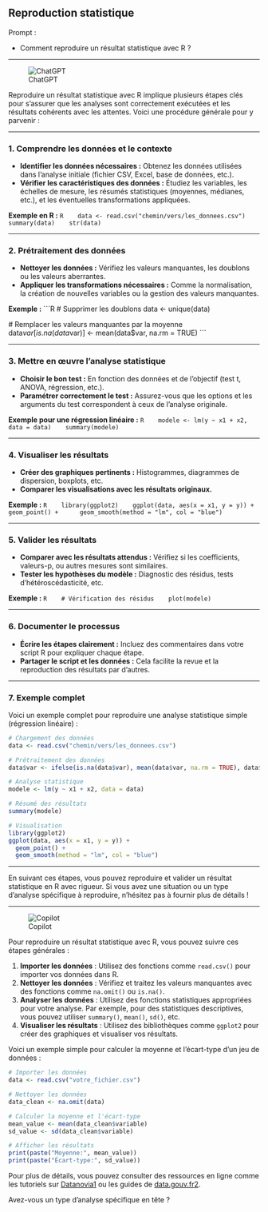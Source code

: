 ## Reproduction statistique

::: {.callout-note appearance="simple"}
Prompt : 

* Comment reproduire un résultat statistique avec R ?


:::

----

![ChatGPT](../img/ChatGPT.PNG)

Reproduire un résultat statistique avec R implique plusieurs étapes clés pour s'assurer que les analyses sont correctement exécutées et les résultats cohérents avec les attentes. Voici une procédure générale pour y parvenir :

---

### 1. **Comprendre les données et le contexte**
   - **Identifier les données nécessaires :** Obtenez les données utilisées dans l'analyse initiale (fichier CSV, Excel, base de données, etc.).
   - **Vérifier les caractéristiques des données :** Étudiez les variables, les échelles de mesure, les résumés statistiques (moyennes, médianes, etc.), et les éventuelles transformations appliquées.

   **Exemple en R :**
   ```R
   data <- read.csv("chemin/vers/les_donnees.csv")
   summary(data)
   str(data)
   ```

---

### 2. **Prétraitement des données**
   - **Nettoyer les données :** Vérifiez les valeurs manquantes, les doublons ou les valeurs aberrantes.
   - **Appliquer les transformations nécessaires :** Comme la normalisation, la création de nouvelles variables ou la gestion des valeurs manquantes.

   **Exemple :**
   ```R
   # Supprimer les doublons
   data <- unique(data)

   # Remplacer les valeurs manquantes par la moyenne
   data$var[is.na(data$var)] <- mean(data$var, na.rm = TRUE)
   ```

---

### 3. **Mettre en œuvre l’analyse statistique**
   - **Choisir le bon test :** En fonction des données et de l'objectif (test t, ANOVA, régression, etc.).
   - **Paramétrer correctement le test :** Assurez-vous que les options et les arguments du test correspondent à ceux de l'analyse originale.

   **Exemple pour une régression linéaire :**
   ```R
   modele <- lm(y ~ x1 + x2, data = data)
   summary(modele)
   ```

---

### 4. **Visualiser les résultats**
   - **Créer des graphiques pertinents :** Histogrammes, diagrammes de dispersion, boxplots, etc.
   - **Comparer les visualisations avec les résultats originaux.**

   **Exemple :**
   ```R
   library(ggplot2)
   ggplot(data, aes(x = x1, y = y)) +
     geom_point() +
     geom_smooth(method = "lm", col = "blue")
   ```

---

### 5. **Valider les résultats**
   - **Comparer avec les résultats attendus :** Vérifiez si les coefficients, valeurs-p, ou autres mesures sont similaires.
   - **Tester les hypothèses du modèle :** Diagnostic des résidus, tests d’hétéroscédasticité, etc.

   **Exemple :**
   ```R
   # Vérification des résidus
   plot(modele)
   ```

---

### 6. **Documenter le processus**
   - **Écrire les étapes clairement :** Incluez des commentaires dans votre script R pour expliquer chaque étape.
   - **Partager le script et les données :** Cela facilite la revue et la reproduction des résultats par d'autres.

---

### 7. **Exemple complet**
Voici un exemple complet pour reproduire une analyse statistique simple (régression linéaire) :
```R
# Chargement des données
data <- read.csv("chemin/vers/les_donnees.csv")

# Prétraitement des données
data$var <- ifelse(is.na(data$var), mean(data$var, na.rm = TRUE), data$var)

# Analyse statistique
modele <- lm(y ~ x1 + x2, data = data)

# Résumé des résultats
summary(modele)

# Visualisation
library(ggplot2)
ggplot(data, aes(x = x1, y = y)) +
  geom_point() +
  geom_smooth(method = "lm", col = "blue")
```

---

En suivant ces étapes, vous pouvez reproduire et valider un résultat statistique en R avec rigueur. Si vous avez une situation ou un type d'analyse spécifique à reproduire, n'hésitez pas à fournir plus de détails !

----

![Copilot](../img/copilot.PNG)

Pour reproduire un résultat statistique avec R, vous pouvez suivre ces étapes générales :

1. **Importer les données** : Utilisez des fonctions comme `read.csv()` pour importer vos données dans R.
2. **Nettoyer les données** : Vérifiez et traitez les valeurs manquantes avec des fonctions comme `na.omit()` ou `is.na()`.
3. **Analyser les données** : Utilisez des fonctions statistiques appropriées pour votre analyse. Par exemple, pour des statistiques descriptives, vous pouvez utiliser `summary()`, `mean()`, `sd()`, etc.
4. **Visualiser les résultats** : Utilisez des bibliothèques comme `ggplot2` pour créer des graphiques et visualiser vos résultats.

Voici un exemple simple pour calculer la moyenne et l'écart-type d'un jeu de données :

```r
# Importer les données
data <- read.csv("votre_fichier.csv")

# Nettoyer les données
data_clean <- na.omit(data)

# Calculer la moyenne et l'écart-type
mean_value <- mean(data_clean$variable)
sd_value <- sd(data_clean$variable)

# Afficher les résultats
print(paste("Moyenne:", mean_value))
print(paste("Écart-type:", sd_value))
```

Pour plus de détails, vous pouvez consulter des ressources en ligne comme les tutoriels sur [Datanovia](https://www.datanovia.com/en/fr/lessons/comment-faire-un-test-t-dans-r-calculs-et-rapports/)[1](https://www.datanovia.com/en/fr/lessons/comment-faire-un-test-t-dans-r-calculs-et-rapports/) ou les guides de [data.gouv.fr](https://guides.data.gouv.fr/reutiliser-des-donnees/guide-traitement-et-analyse-de-donnees/analyser-des-donnees/analyser-des-donnees-avec-r)[2](https://guides.data.gouv.fr/reutiliser-des-donnees/guide-traitement-et-analyse-de-donnees/analyser-des-donnees/analyser-des-donnees-avec-r).

Avez-vous un type d'analyse spécifique en tête ?